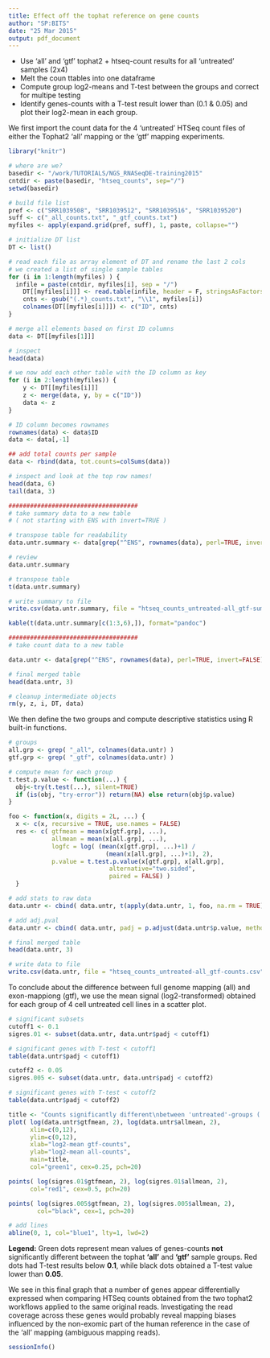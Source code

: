 ```yaml
---
title: Effect off the tophat reference on gene counts
author: "SP:BITS"
date: "25 Mar 2015"
output: pdf_document
---
```

  
* Use 'all' and 'gtf' tophat2 + htseq-count results for all 'untreated' samples (2x4)
* Melt the coun ttables into one dataframe
* Compute group log2-means and T-test between the groups and correct for multipe testing
* Identify genes-counts with a T-test result lower than (0.1 & 0.05) and plot their log2-mean in each group.

We first import the count data for the 4 'untreated' HTSeq count files of either the Tophat2 'all' mapping or the 'gtf' mapping experiments.

```r
library("knitr")

# where are we?
basedir <- "/work/TUTORIALS/NGS_RNASeqDE-training2015"
cntdir <- paste(basedir, "htseq_counts", sep="/")
setwd(basedir)

# build file list
pref <- c("SRR1039508", "SRR1039512", "SRR1039516", "SRR1039520")
suff <- c("_all_counts.txt", "_gtf_counts.txt")
myfiles <- apply(expand.grid(pref, suff), 1, paste, collapse="")

# initialize DT list
DT <- list()

# read each file as array element of DT and rename the last 2 cols
# we created a list of single sample tables
for (i in 1:length(myfiles) ) {
  infile = paste(cntdir, myfiles[i], sep = "/")
 	DT[[myfiles[i]]] <- read.table(infile, header = F, stringsAsFactors = FALSE)
	cnts <- gsub("(.*)_counts.txt", "\\1", myfiles[i])
	colnames(DT[[myfiles[i]]]) <- c("ID", cnts)
}

# merge all elements based on first ID columns
data <- DT[[myfiles[1]]]

# inspect
head(data)

# we now add each other table with the ID column as key
for (i in 2:length(myfiles)) {
	y <- DT[[myfiles[i]]]
	z <- merge(data, y, by = c("ID"))
	data <- z
}

# ID column becomes rownames
rownames(data) <- data$ID
data <- data[,-1]

## add total counts per sample
data <- rbind(data, tot.counts=colSums(data))

# inspect and look at the top row names!
head(data, 6)
tail(data, 3)

####################################
# take summary data to a new table
# ( not starting with ENS with invert=TRUE )

# transpose table for readability
data.untr.summary <- data[grep("^ENS", rownames(data), perl=TRUE, invert=TRUE), ]

# review
data.untr.summary

# transpose table
t(data.untr.summary)

# write summary to file
write.csv(data.untr.summary, file = "htseq_counts_untreated-all_gtf-summary.csv")

kable(t(data.untr.summary[c(1:3,6),]), format="pandoc")

####################################
# take count data to a new table

data.untr <- data[grep("^ENS", rownames(data), perl=TRUE, invert=FALSE), ]

# final merged table
head(data.untr, 3)

# cleanup intermediate objects
rm(y, z, i, DT, data)
```

We then define the two groups and compute descriptive statistics using R built-in functions.

```r
# groups
all.grp <- grep( "_all", colnames(data.untr) )
gtf.grp <- grep( "_gtf", colnames(data.untr) )

# compute mean for each group
t.test.p.value <- function(...) {
  obj<-try(t.test(...), silent=TRUE)
  if (is(obj, "try-error")) return(NA) else return(obj$p.value)
}

foo <- function(x, digits = 2L, ...) {
  x <- c(x, recursive = TRUE, use.names = FALSE)
  res <- c( gtfmean = mean(x[gtf.grp], ...),
            allmean = mean(x[all.grp], ...), 
            logfc = log( (mean(x[gtf.grp], ...)+1) / 
                           (mean(x[all.grp], ...)+1), 2),
            p.value = t.test.p.value(x[gtf.grp], x[all.grp], 
                            alternative="two.sided",
                            paired = FALSE) )
  }

# add stats to raw data
data.untr <- cbind( data.untr, t(apply(data.untr, 1, foo, na.rm = TRUE)) )

# add adj.pval
data.untr <- cbind( data.untr, padj = p.adjust(data.untr$p.value, method="BH") )

# final merged table
head(data.untr, 3)

# write data to file
write.csv(data.untr, file = "htseq_counts_untreated-all_gtf-counts.csv")
```

To conclude about the difference between full genome mapping (all) and exon-mappiong (gtf), we use the mean signal (log2-transformed) obtained for each group of 4 cell untreated cell lines in a scatter plot.

```r
# significant subsets
cutoff1 <- 0.1
sigres.01 <- subset(data.untr, data.untr$padj < cutoff1)

# significant genes with T-test < cutoff1
table(data.untr$padj < cutoff1)

cutoff2 <- 0.05
sigres.005 <- subset(data.untr, data.untr$padj < cutoff2)

# significant genes with T-test < cutoff2
table(data.untr$padj < cutoff2)

title <- "Counts significantly different\nbetween 'untreated'-groups ('all' vs 'gtf')"
plot( log(data.untr$gtfmean, 2), log(data.untr$allmean, 2),
      xlim=c(0,12),
      ylim=c(0,12),
      xlab="log2-mean gtf-counts",
      ylab="log2-mean all-counts",
      main=title, 
      col="green1", cex=0.25, pch=20)

points( log(sigres.01$gtfmean, 2), log(sigres.01$allmean, 2),
      col="red1", cex=0.5, pch=20)

points( log(sigres.005$gtfmean, 2), log(sigres.005$allmean, 2),
        col="black", cex=1, pch=20)

# add lines
abline(0, 1, col="blue1", lty=1, lwd=2)
```

**Legend:** Green dots represent mean values of genes-counts **not** significantly different between the tophat **'all'** and **'gtf'** sample groups. Red dots had T-test results below **0.1**, while black dots obtained a T-test value lower than **0.05**.

We see in this final graph that a number of genes appear differentially expressed when comparing HTSeq counts obtained from the two tophat2 workflows applied to the same original reads. Investigating the read coverage across these genes would probably reveal mapping biases influenced by the non-exomic part of the human reference in the case of the 'all' mapping (ambiguous mapping reads).

```r
sessionInfo()
```

